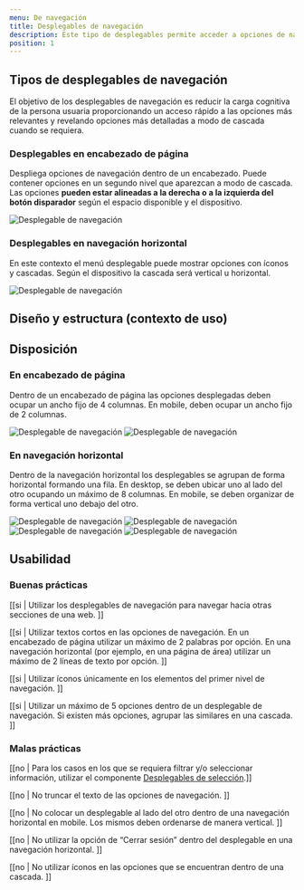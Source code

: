 ```yaml
---
menu: De navegación
title: Desplegables de navegación
description: Este tipo de desplegables permite acceder a opciones de navegación y funcionalidades adicionales de manera organizada, desplegándolas de forma vertical u horizontal.
position: 1
---
```


## Tipos de desplegables de navegación

El objetivo de los desplegables de navegación es reducir la carga cognitiva de la persona usuaria proporcionando un acceso rápido a las opciones más relevantes y revelando opciones más detalladas a modo de cascada cuando se requiera. 

### Desplegables en encabezado de página

Despliega opciones de navegación dentro de un encabezado. Puede contener opciones en un segundo nivel que aparezcan a modo de cascada. Las opciones **pueden estar alineadas a la derecha o a la izquierda del botón disparador** según el espacio disponible y el dispositivo. 

<div className="content-3">
  <img src="/componentes/desplegable/dropdown-menu-page.svg" alt="Desplegable de navegación" />
</div>

### Desplegables en navegación horizontal

En este contexto el menú desplegable puede mostrar opciones con íconos y cascadas. Según el dispositivo la cascada será vertical u horizontal.

<div className="content-3">
  <img src="/componentes/desplegable/dropdown-menu-horizontal.svg" alt="Desplegable de navegación" />
</div>

## Diseño y estructura (contexto de uso)

<h2>Disposición</h2>

### En encabezado de página

Dentro de un encabezado de página las opciones desplegadas deben ocupar un ancho fijo de 4 columnas. En mobile, deben ocupar un ancho fijo de 2 columnas. 

<div className="content-row">
  <img src="/componentes/desplegable/dropdown-menu-position1.svg" alt="Desplegable de navegación" />
  <img src="/componentes/desplegable/dropdown-menu-position2.svg" alt="Desplegable de navegación" />
</div>

### En navegación horizontal

Dentro de la navegación horizontal los desplegables se agrupan de forma horizontal formando una fila. En desktop, se deben ubicar uno al lado del otro ocupando un máximo de 8 columnas.  En mobile, se deben organizar de forma vertical uno debajo del otro. 

<div className="content-row">
  <img src="/componentes/desplegable/dropdown-menu-position3.svg" alt="Desplegable de navegación" />
  <img src="/componentes/desplegable/dropdown-menu-position4.svg" alt="Desplegable de navegación" />
  <img src="/componentes/desplegable/dropdown-menu-position5.svg" alt="Desplegable de navegación" />
  <img src="/componentes/desplegable/dropdown-menu-position6.svg" alt="Desplegable de navegación" />
</div>


## Usabilidad

### Buenas prácticas

[[si | Utilizar los desplegables de navegación para navegar hacia otras secciones de una web. ]]

[[si | Utilizar textos cortos en las opciones de navegación. En un encabezado de página utilizar un máximo de 2 palabras por opción. En una navegación horizontal (por ejemplo, en una página de área) utilizar un máximo de 2 líneas de texto por opción. ]]

[[si | Utilizar íconos únicamente en los elementos del primer nivel de navegación. ]]

[[si | Utilizar un máximo de 5 opciones dentro de un desplegable de navegación. Si existen más opciones, agrupar las similares en una cascada. ]]

### Malas prácticas

[[no | Para los casos en los que se requiera filtrar y/o seleccionar información, utilizar el componente [Desplegables de selección](https://gcba.github.io/estandares/componentes/desplegables/desplegables_seleccion/).]]

[[no | No truncar el texto de las opciones de navegación. ]]

[[no | No colocar un desplegable al lado del otro dentro de una navegación horizontal en mobile. Los mismos deben ordenarse de manera vertical. ]]

[[no | No utilizar la opción de “Cerrar sesión” dentro del desplegable en una navegación horizontal. ]]

[[no | No utilizar íconos en las opciones que se encuentran dentro de una cascada. ]]
